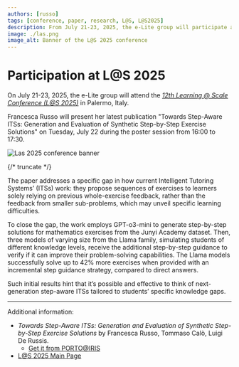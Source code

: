 ```yaml
---
authors: [russo]
tags: [conference, paper, research, L@S, L@S2025]
description: From July 21-23, 2025, the e-Lite group will participate at the 12th 2025 ACM Learning @ Scale Conference in Palermo, Italy. Francesca will present a poster.
image: ./las.png
image_alt: Banner of the L@S 2025 conference
---
```



# Participation at L@S 2025

On July 21-23, 2025, the e-Lite group will attend the [_12th Learning @ Scale Conference (L@S 2025)_](https://learningatscale.acm.org/las2025/) in Palermo, Italy.

Francesca Russo will present her latest publication "Towards Step-Aware ITSs: Generation and Evaluation of Synthetic Step-by-Step Exercise Solutions" on Tuesday, July 22 during the poster session from 16:00 to 17:30.

<p className="text--center">
    <img src={banner} alt="Las 2025 conference banner" />
</p>
{/* truncate */}

The paper addresses a specific gap in how current Intelligent Tutoring Systems’ (ITSs) work: they propose sequences of exercises to learners solely relying on previous whole-exercise feedback, rather than the feedback from smaller sub-problems, which may unveil specific learning difficulties. 

To close the gap, the work employs GPT-o3-mini to generate step-by-step solutions for mathematics exercises from the Junyi Academy dataset. Then, three models of varying size from the Llama family, simulating students of different knowledge levels, receive the additional step-by-step guidance to verify if it can improve their problem-solving capabilities. The Llama models successfully solve up to 42% more exercises when provided with an incremental step guidance strategy, compared to direct answers.

Such initial results hint that it’s possible and effective to think of next-generation step-aware ITSs tailored to students’ specific knowledge gaps.

---

Additional information:

* _Towards Step-Aware ITSs: Generation and Evaluation of Synthetic Step-by-Step Exercise Solutions_ by Francesca Russo, Tommaso Calò, Luigi De Russis.  
    * [Get it from PORTO@IRIS](https://iris.polito.it/handle/11583/3000468)
* [L@S 2025 Main Page](https://learningatscale.acm.org/las2025/)


